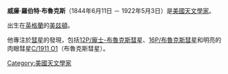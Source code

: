 '''威廉·羅伯特·布魯克斯'''（1844年6月11日 － 1922年5月3日）是[[美國|美國]][[天文學家|天文學家]]。

出生在[[英格蘭|英格蘭]]的[[美兹頓|美兹頓]]。

他專注於[[彗星|彗星]]的發現，包括[[12P/龐士-布魯克斯彗星|12P/龐士-布魯克斯彗星]]、[[16P/布魯克斯彗星|16P/布魯克斯彗星]]和明亮的肉眼彗星[[C/1911_O1|C/1911 O1]]（布魯克斯彗星）。

{{DEFAULTSORT:Brooks, William Robert}}

[[Category:美國天文學家|Category:美國天文學家]]